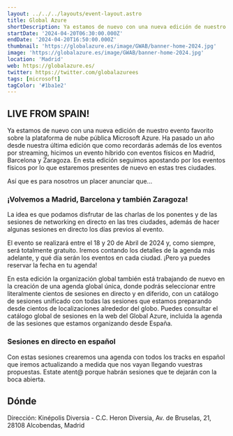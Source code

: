 ```yaml
---
layout: ../../../layouts/event-layout.astro
title: Global Azure
shortDescription: Ya estamos de nuevo con una nueva edición de nuestro evento favorito sobre la plataforma de nube pública Microsoft Azure. Ha pasado un año desde nuestra última edición que como recordarás además de los eventos por streaming, hicimos un evento híbrido con eventos físicos en Madrid, Barcelona y Zaragoza.
startDate: '2024-04-20T06:30:00.000Z'
endDate: '2024-04-20T16:50:00.000Z'
thumbnail: 'https://globalazure.es/image/GWAB/banner-home-2024.jpg'
image: 'https://globalazure.es/image/GWAB/banner-home-2024.jpg'
location: 'Madrid'
web: https://globalazure.es/
twitter: https://twitter.com/globalazurees
tags: [microsoft]
tagColor: '#1ba1e2'
---
```



## LIVE FROM SPAIN!

Ya estamos de nuevo con una nueva edición de nuestro evento favorito sobre la plataforma de nube pública Microsoft Azure. Ha pasado un año desde nuestra última edición que como recordarás además de los eventos por streaming, hicimos un evento híbrido con eventos físicos en Madrid, Barcelona y Zaragoza. En esta edición seguimos apostando por los eventos físicos por lo que estaremos presentes de nuevo en estas tres ciudades.

Así que es para nosotros un placer anunciar que...

### ¡Volvemos a Madrid, Barcelona y también Zaragoza!

La idea es que podamos disfrutar de las charlas de los ponentes y de las sesiones de networking en directo en las tres ciudades, además de hacer algunas sesiones en directo los días previos al evento.

El evento se realizará entre el 18 y 20 de Abril de 2024 y, como siempre, será totalmente gratuito. Iremos contando los detalles de la agenda más adelante, y qué día serán los eventos en cada ciudad. ¡Pero ya puedes reservar la fecha en tu agenda!

En esta edición la organización global también está trabajando de nuevo en la creación de una agenda global única, donde podrás seleccionar entre literalmente cientos de sesiones en directo y en diferido, con un catálogo de sesiones unificado con todas las sesiones que estamos preparando desde cientos de localizaciones alrededor del globo. Puedes consultar el catálogo global de sesiones en la web del Global Azure, incluida la agenda de las sesiones que estamos organizando desde España.

### Sesiones en directo en español

Con estas sesiones crearemos una agenda con todos los tracks en español que iremos actualizando a medida que nos vayan llegando vuestras propuestas. Estate atent@ porque habrán sesiones que te dejarán con la boca abierta.

## Dónde

Dirección: Kinépolis Diversia - C.C. Heron Diversia, Av. de Bruselas, 21, 28108 Alcobendas, Madrid

<GoogleMap
  src="https://www.google.com/maps/embed?pb=!1m18!1m12!1m3!1d6065.041547666811!2d-3.6396723999999994!3d40.5300823!2m3!1f0!2f0!3f0!3m2!1i1024!2i768!4f13.1!3m3!1m2!1s0xd422c5db18c261f%3A0x918fa94c52d91ca1!2sKin%C3%A9polis%20Diversia!5e0!3m2!1ses!2ses!4v1712386261974!5m2!1ses!2ses"
  ariaLabel="Kinépolis Diversia - C.C. Heron Diversia, Av. de Bruselas, 21, 28108 Alcobendas, Madrid"
/>
